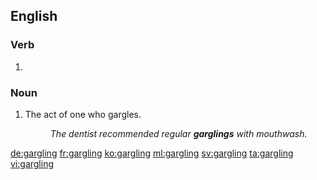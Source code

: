==English==

===Verb===
{{head|en|present participle}}

# {{present participle of|gargle|lang=en}}

===Noun===
{{en-noun}}

# The act of one who gargles.
#: ''The dentist recommended regular '''garglings''' with mouthwash.''

[[de:gargling]]
[[fr:gargling]]
[[ko:gargling]]
[[ml:gargling]]
[[sv:gargling]]
[[ta:gargling]]
[[vi:gargling]]